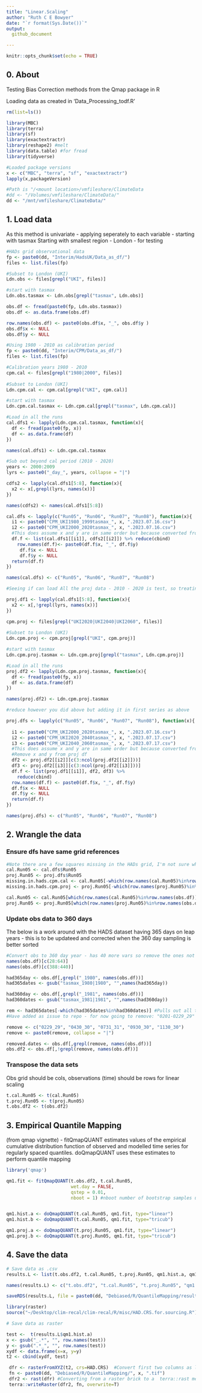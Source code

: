 ```yaml
---
title: "Linear.Scaling"
author: "Ruth C E Bowyer"
date: "`r format(Sys.Date())`"
output:
  github_document

---
```


```r
knitr::opts_chunk$set(echo = TRUE)
```


## **0. About**

Testing Bias Correction methods from the Qmap package in R

Loading data as created in 'Data_Processing_todf.R' 

```r
rm(list=ls())

library(MBC)
library(terra)
library(sf)
library(exactextractr)
library(reshape2) #melt
library(data.table) #for fread
library(tidyverse)

#Loaded package versions
x <- c("MBC", "terra", "sf", "exactextractr")
lapply(x,packageVersion)

#Path is "/<mount location>/vmfileshare/ClimateData
#dd <- "/Volumes/vmfileshare/ClimateData/"
dd <- "/mnt/vmfileshare/ClimateData/"
```


## **1. Load data**

As this method is univariate - applying seperately to each variable - starting with tasmax
Starting with smallest region - London - for testing 

```r

#HADs grid observational data
fp <- paste0(dd, "Interim/HadsUK/Data_as_df/")
files <- list.files(fp)

#Subset to London (UKI)
Ldn.obs <- files[grepl("UKI", files)]

#start with tasmax
Ldn.obs.tasmax <- Ldn.obs[grepl("tasmax", Ldn.obs)]

obs.df <- fread(paste0(fp, Ldn.obs.tasmax))
obs.df <- as.data.frame(obs.df)

row.names(obs.df) <- paste0(obs.df$x, "_", obs.df$y )
obs.df$x <- NULL
obs.df$y <- NULL

```

```r

#Using 1980 - 2010 as calibration period
fp <- paste0(dd, "Interim/CPM/Data_as_df/")
files <- list.files(fp)

#Calibration years 1980 - 2010 
cpm.cal <- files[grepl("1980|2000", files)]
  
#Subset to London (UKI)
Ldn.cpm.cal <- cpm.cal[grepl("UKI", cpm.cal)]

#start with tasmax
Ldn.cpm.cal.tasmax <- Ldn.cpm.cal[grepl("tasmax", Ldn.cpm.cal)]

#Load in all the runs
cal.dfs1 <- lapply(Ldn.cpm.cal.tasmax, function(x){
  df <- fread(paste0(fp, x))
  df <- as.data.frame(df)
})

names(cal.dfs1) <- Ldn.cpm.cal.tasmax

#Sub out beyond cal period (2010 - 2020)
years <- 2000:2009
lyrs <- paste0("_day_", years, collapse = "|")

cdfs2 <- lapply(cal.dfs1[5:8], function(x){
  x2 <- x[,grepl(lyrs, names(x))]
})

names(cdfs2) <- names(cal.dfs1[5:8])

cal.dfs <- lapply(c("Run05", "Run06", "Run07", "Run08"), function(x){
  i1 <- paste0("CPM_UKI1980_1999tasmax_", x, ".2023.07.16.csv")
  i2 <- paste0("CPM_UKI2000_2020tasmax_", x, ".2023.07.16.csv")
  #This does assume x and y are in same order but because converted from raster should be sanity checked
  df.f <- list(cal.dfs1[[i1]], cdfs2[[i2]]) %>% reduce(cbind)
    row.names(df.f)<- paste0(df.f$x, "_", df.f$y)
     df.f$x <- NULL
     df.f$y <- NULL
  return(df.f)
})

names(cal.dfs) <- c("Run05", "Run06", "Run07", "Run08")
```


```r
#Seeing if can load All the proj data - 2010 - 2020 is test, so treating with proj - 2020 - 2080 is the rest of the data 

proj.df1 <- lapply(cal.dfs1[5:8], function(x){
  x2 <- x[,!grepl(lyrs, names(x))]
})

cpm.proj <- files[grepl("UKI2020|UKI2040|UKI2060", files)]
  
#Subset to London (UKI)
Ldn.cpm.proj <- cpm.proj[grepl("UKI", cpm.proj)]

#start with tasmax
Ldn.cpm.proj.tasmax <- Ldn.cpm.proj[grepl("tasmax", Ldn.cpm.proj)]

#Load in all the runs
proj.df2 <- lapply(Ldn.cpm.proj.tasmax, function(x){
  df <- fread(paste0(fp, x))
  df <- as.data.frame(df)
})

names(proj.df2) <- Ldn.cpm.proj.tasmax
```

```r

#reduce however you did above but adding it in first series as above 

proj.dfs <- lapply(c("Run05", "Run06", "Run07", "Run08"), function(x){
  
  i1 <- paste0("CPM_UKI2000_2020tasmax_", x, ".2023.07.16.csv")
  i2 <- paste0("CPM_UKI2020_2040tasmax_", x, ".2023.07.17.csv")
  i3 <- paste0("CPM_UKI2040_2060tasmax_", x, ".2023.07.17.csv")
  #This does assume x and y are in same order but because converted from raster should be sanity checked
  #Remove x and y from proj df 
  df2 <- proj.df2[[i2]][c(3:ncol(proj.df2[[i2]]))]
  df3 <- proj.df2[[i3]][c(3:ncol(proj.df2[[i3]]))]
  df.f <- list(proj.df1[[i1]], df2, df3) %>% 
    reduce(cbind)
  row.names(df.f) <- paste0(df.f$x, "_", df.f$y)
  df.f$x <- NULL
  df.f$y <- NULL
  return(df.f)
})

names(proj.dfs) <- c("Run05", "Run06", "Run07", "Run08")

```

## **2. Wrangle the data**

### Ensure dfs have same grid references 

```r
#Note there are a few squares missing in the HADs grid, I'm not sure why (could be predom water which I think looses it?)
cal.Run05 <- cal.dfs$Run05
proj.Run05 <- proj.dfs$Run05
missing.in.hads.cpm.cal <- cal.Run05[-which(row.names(cal.Run05)%in%row.names(obs.df)),]
missing.in.hads.cpm.proj <- proj.Run05[-which(row.names(proj.Run05)%in%row.names(obs.df)),]

cal.Run05 <- cal.Run05[which(row.names(cal.Run05)%in%row.names(obs.df)),]
proj.Run05 <- proj.Run05[which(row.names(proj.Run05)%in%row.names(obs.df)),]
```

### Update obs data to 360 days

The below is a work around with the HADS dataset having 365 days on leap years - this is to be updateed and corrected when the 360 day sampling is better sorted 

```r
#Convert obs to 360 day year - has 40 more vars so remove the ones not in cal
names(obs.df)[c(28:64)]
names(obs.df)[c(388:440)]

had365day <- obs.df[,grepl("_1980", names(obs.df))]
had365dates <- gsub("tasmax_1980|1980", "",names(had365day))

had360day <- obs.df[,grepl("_1981", names(obs.df))]
had360dates <- gsub("tasmax_1981|1981", "",names(had360day))

rem <- had365dates[-which(had365dates%in%had360dates)] #Pulls out all the Feb dates - 
#Have added as issue to repo - for now going to remove: "0201-0229_29" "0401-0430_30" "0701-0731_31" "0901-0930_30" "1101-1130_30" - but needs to be checked as should just be _31s removed? 

remove <- c("0229_29", "0430_30", "0731_31", "0930_30", "1130_30")
remove <- paste0(remove, collapse = "|")

removed.dates <- obs.df[,grepl(remove, names(obs.df))]
obs.df2 <- obs.df[,!grepl(remove, names(obs.df))]

```

### Transpose the data sets

Obs grid should be cols, observations (time) should be rows for linear scaling

```r
t.cal.Run05 <- t(cal.Run05)
t.proj.Run05 <- t(proj.Run05)
t.obs.df2 <- t(obs.df2)

```


## **3. Empirical Quantile Mapping**

(from qmap vignette) - fitQmapQUANT estimates values of the empirical cumulative distribution function of observed and
modelled time series for regularly spaced quantiles. doQmapQUANT uses these estimates to perform
quantile mapping

```r
library('qmap')

qm1.fit <- fitQmapQUANT(t.obs.df2, t.cal.Run05,
                        wet.day = FALSE,
                        qstep = 0.01, 
                        nboot = 1) #nboot number of bootstrap samples used for estimation of the observed quantiles. 


qm1.hist.a <- doQmapQUANT(t.cal.Run05, qm1.fit, type="linear")
qm1.hist.b <- doQmapQUANT(t.cal.Run05, qm1.fit, type="tricub")

qm1.proj.a <- doQmapQUANT(t.proj.Run05, qm1.fit, type="linear")
qm1.proj.b <- doQmapQUANT(t.proj.Run05, qm1.fit, type="tricub")
```



## **4. Save the data**

```r
# Save data as .csv
results.L <- list(t.obs.df2, t.cal.Run05, t.proj.Run05, qm1.hist.a, qm1.hist.b, qm1.proj.a, qm1.proj.b)

names(results.L) <- c("t.obs.df2", "t.cal.Run05", "t.proj.Run05", "qm1.hist.a", "qm1.hist.b", "qm1.proj.a", "qm1.proj.b")

saveRDS(results.L, file = paste0(dd, "Debiased/R/QuantileMapping/results.L.london.250724.RDS"))
```

```r

library(raster)
source("~/Desktop/clim-recal/clim-recal/R/misc/HAD.CRS.for.sourcing.R")

# Save data as raster

test <-  t(results.L$qm1.hist.a)
x <- gsub("_.*", "", row.names(test))
y <- gsub(".*_", "", row.names(test))
xydf <- data.frame(x=x, y=y)
t2 <- cbind(xydf, test)

 dfr <- rasterFromXYZ(t2, crs=HAD.CRS)  #Convert first two columns as lon-lat and third as value
 fn <- paste0(dd, "Debiased/R/QuantileMapping/", x, ".tif")
 dfr2 <- rast(dfr) #Converting from a raster brick to a  terra::rast means when writing layer names are preserved
 terra::writeRaster(dfr2, fn, overwrite=T)

```



